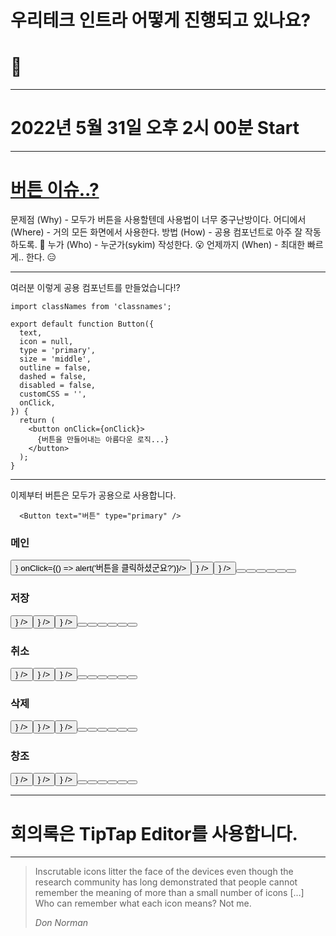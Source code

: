 <SlidePage next="page-2">
    
<Cover>

# 우리테크 인트라 어떻게 진행되고 있나요?

# 🤔

</Cover>

---

<Cover>

# 2022년 5월 31일 오후 2시 00분 Start

</Cover>

---

# [버튼 이슈..?](https://github.com/wooritech/intra/issues/48)

<Steps>
  <Step>
  </Step>
  <Step>
  문제점 (Why) - 모두가 버튼을 사용할텐데 사용법이 너무 중구난방이다.
  </Step>
  <Step>
  어디에서 (Where) - 거의 모든 화면에서 사용한다.
  </Step>
  <Step>
  방법 (How) - 공용 컴포넌트로 아주 잘 작동하도록. 🤔
  </Step>
  <Step>
  누가 (Who) - 누군가(sykim) 작성한다. 😮
  </Step>
  <Step>
  언제까지 (When) - 최대한 빠르게.. 한다. 😑
  </Step>
</Steps>

---

여러분 이렇게 공용 컴포넌트를 만들었습니다!?

```tsx
import classNames from 'classnames';

export default function Button({
  text,
  icon = null,
  type = 'primary',
  size = 'middle',
  outline = false,
  dashed = false,
  disabled = false,
  customCSS = '',
  onClick,
}) {
  return (
    <button onClick={onClick}>
      {버튼을 만들어내는 아름다운 로직...}
    </button>
  );
}

```

---

이제부터 버튼은 모두가 공용으로 사용합니다.

```tsx
  <Button text="버튼" type="primary" />
```

<Steps>
  <Step>

  </Step>
  <Step>

  ### 메인
  <div className="flex justify-center" style={{marginBottom: '8px'}}>
  <Button text="버튼" type="primary" outline={false} size="small" customCSS="mr-2" icon={<Icon name="leafLine" size="small"/>} onClick={() => alert('버튼을 클릭하셨군요?')}/>
  <Button text="버튼" type="primary" outline={false} size="middle" customCSS="mr-2" icon={<Icon name="leafLine" size="middle"/>} />
  <Button text="버튼" type="primary" outline={false} size="large" customCSS="mr-2" icon={<Icon name="leafLine" size="large"/>} />
  <Button text="버튼" type="primary" outline={true} size="small" customCSS="mr-2" />
  <Button text="버튼" type="primary" outline={true} size="middle" customCSS="mr-2" />
  <Button text="버튼" type="primary" outline={true} size="large" customCSS="mr-2" />
  <Button text="버튼" type="primary" outline={true} dashed={true} size="small" customCSS="mr-2" />
  <Button text="버튼" type="primary" outline={true} dashed={true} size="middle" customCSS="mr-2" />
  <Button text="버튼" type="primary" outline={true} dashed={true} size="large" customCSS="mr-2" />
  </div>
  </Step>

  <Step>

  ### 저장
  <div className="flex justify-center" style={{marginBottom: '8px'}}>
  <Button text="버튼" type="submit" outline={false} size="small" customCSS="mr-2" icon={<Icon name="leafLine" size="small"/>} />
  <Button text="버튼" type="submit" outline={false} size="middle" customCSS="mr-2" icon={<Icon name="leafLine" size="middle"/>} />
  <Button text="버튼" type="submit" outline={false} size="large" customCSS="mr-2" icon={<Icon name="leafLine" size="large"/>} />
  <Button text="버튼" type="submit" outline={true} size="small" customCSS="mr-2" />
  <Button text="버튼" type="submit" outline={true} size="middle" customCSS="mr-2" />
  <Button text="버튼" type="submit" outline={true} size="large" customCSS="mr-2" />
  <Button text="버튼" type="submit" outline={true} dashed={true} size="small" customCSS="mr-2" />
  <Button text="버튼" type="submit" outline={true} dashed={true} size="middle" customCSS="mr-2" />
  <Button text="버튼" type="submit" outline={true} dashed={true} size="large" customCSS="mr-2" />
  </div>
  </Step>

  <Step>

  ### 취소
  <div className="flex justify-center" style={{marginBottom: '8px'}}>
  <Button text="버튼" type="cancel" outline={false} size="small" customCSS="mr-2" icon={<Icon name="leafLine" size="small"/>} />
  <Button text="버튼" type="cancel" outline={false} size="middle" customCSS="mr-2" icon={<Icon name="leafLine" size="middle"/>} />
  <Button text="버튼" type="cancel" outline={false} size="large" customCSS="mr-2" icon={<Icon name="leafLine" size="large"/>} />
  <Button text="버튼" type="cancel" outline={true} size="small" customCSS="mr-2" />
  <Button text="버튼" type="cancel" outline={true} size="middle" customCSS="mr-2" />
  <Button text="버튼" type="cancel" outline={true} size="large" customCSS="mr-2" />
  <Button text="버튼" type="cancel" outline={true} dashed={true} size="small" customCSS="mr-2" />
  <Button text="버튼" type="cancel" outline={true} dashed={true} size="middle" customCSS="mr-2" />
  <Button text="버튼" type="cancel" outline={true} dashed={true} size="large" customCSS="mr-2" />
  </div>
  </Step>

  <Step>

  ### 삭제
  <div className="flex justify-center" style={{marginBottom: '8px'}}>
  <Button text="버튼" type="delete" outline={false} size="small" customCSS="mr-2" icon={<Icon name="leafLine" size="small"/>} />
  <Button text="버튼" type="delete" outline={false} size="middle" customCSS="mr-2" icon={<Icon name="leafLine" size="middle"/>} />
  <Button text="버튼" type="delete" outline={false} size="large" customCSS="mr-2" icon={<Icon name="leafLine" size="large"/>} />
  <Button text="버튼" type="delete" outline={true} size="small" customCSS="mr-2" />
  <Button text="버튼" type="delete" outline={true} size="middle" customCSS="mr-2" />
  <Button text="버튼" type="delete" outline={true} size="large" customCSS="mr-2" />
  <Button text="버튼" type="delete" outline={true} dashed={true} size="small" customCSS="mr-2" />
  <Button text="버튼" type="delete" outline={true} dashed={true} size="middle" customCSS="mr-2" />
  <Button text="버튼" type="delete" outline={true} dashed={true} size="large" customCSS="mr-2" />
  </div>
  </Step>

  <Step>

  ### 창조
  <div  className="flex justify-center">
  <Button text="버튼" type="new" outline={false} size="small" customCSS="mr-2" icon={<Icon name="leafLine" size="small"/>} />
  <Button text="버튼" type="new" outline={false} size="middle" customCSS="mr-2" icon={<Icon name="leafLine" size="middle"/>} />
  <Button text="버튼" type="new" outline={false} size="large" customCSS="mr-2" icon={<Icon name="leafLine" size="large"/>} />
  <Button text="버튼" type="new" outline={true} size="small" customCSS="mr-2" />
  <Button text="버튼" type="new" outline={true} size="middle" customCSS="mr-2" />
  <Button text="버튼" type="new" outline={true} size="large" customCSS="mr-2" />
  <Button text="버튼" type="new" outline={true} dashed={true} size="small" customCSS="mr-2" />
  <Button text="버튼" type="new" outline={true} dashed={true} size="middle" customCSS="mr-2" />
  <Button text="버튼" type="new" outline={true} dashed={true} size="large" customCSS="mr-2" />
  </div>
  </Step>
</Steps>

---
<Cover>

  # 회의록은 TipTap Editor를 사용합니다.
  
  <IntraEditor />

</Cover>

---
> Inscrutable icons litter the face of the devices even though the research
> community has long demonstrated that people cannot remember the meaning of
> more than a small number of icons […] Who can remember what each icon
> means? Not me.
>
> <cite>Don Norman</cite>

</SlidePage>
